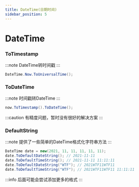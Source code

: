 ```yaml
---
title: DateTime(日期时间)
sidebar_position: 5
---
```

# DateTime

### ToTimestamp

:::note
DateTime转时间戳
:::

```csharp
DateTime.Now.ToUniversalTime();
```

### ToDateTime

:::note
时间戳转DateTime
:::

```csharp
now.ToTimestamp().ToDateTime();
```
:::caution
有精度问题，暂时没有很好的解决方案
:::

### DefaultString

:::note
提供了一些简单的DateTime格式化字符串方法
:::

```csharp
DateTime date = new(2021, 11, 11, 11, 11, 11);
date.ToDefaultDateString(); // 2021-11-11
date.ToDefaultTimeString(); // 2021-11-11 11:11:11
date.ToDefaultDateString("WTF"); // 2021WTF11WTF11
date.ToDefaultTimeString("WTF"); // 2021WTF11WTF11 11:11:11
```

:::info
后面可能会尝试添加更多的格式
:::
